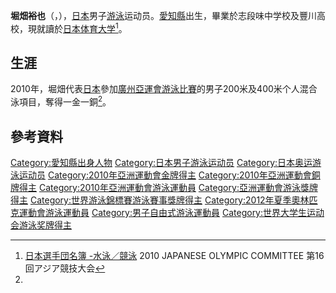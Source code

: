 {{noteTA|G1=Aquatics}}
{{Infobox Swimmer
| swimmername = 堀畑裕也
| image = Yuya Horihata (2013.06.01).jpg
| imagesize = 
| caption = 
| fullname =  
| nationality = {{JPN}}
| strokes = [[混合泳|混合泳]]
| club = 
| collegeteam = [[日本体育大学|日本体育大学]]
| birth_date ={{birth date and age|1990|7|30}}<ref name="廣州亞運">[http://www.gz2010.cn/info/CHN_CHN/ZB/ZBB101A_SW@@@@@@@@@@@@@@@CHN_number=230789.html 2010年廣州亞運會官方網站 游泳 - 堀畑裕也 - 简历]</ref>
| birth_place = {{JPN}}[[愛知縣|愛知縣]]
| height = {{height|m=1.69}}<ref name="廣州亞運"/>
| weight = {{weight|kg=62|lb}}<ref name="廣州亞運"/>
| medaltemplates =
{{MedalCountry | {{JPN}}}}
{{MedalSport | 男子[[游泳|游泳]]}}
{{MedalCompetition | [[亞洲運動會|亞洲運動會]]}}
{{MedalGold | [[2010年亞洲運動會|2010年 廣州]] | [[2010年亞洲運動會游泳比賽|400米个人混合泳]] }}
{{MedalBronze | [[2010年亞洲運動會|2010年 廣州]] | [[2010年亞洲運動會游泳比賽|200米个人混合泳]] }}
}}
{{Japanese|japanese=堀畑 裕也|kana=ほりはた ゆうや|romaji=Horihata Yuya}}
'''堀畑裕也'''（{{lang|ja|'''ほりはた ゆうや'''}}，{{bd|1990年|7月30日}}），[[日本|日本]]男子[[游泳|游泳]]运动员。[[愛知縣|愛知縣]]出生，畢業於志段味中学校及豐川高校，現就讀於[[日本体育大学|日本体育大学]]<ref>[http://www.joc.or.jp/int_games/asia/2010/pdf/member/02_swimming.pdf 日本選手団名簿 -水泳／競泳] {{Wayback|url=http://www.joc.or.jp/int_games/asia/2010/pdf/member/02_swimming.pdf |date=20111018003544 }}2010 JAPANESE OLYMPIC COMMITTEE  第16回アジア競技大会{{ja}}</ref>。

==生涯==
2010年，堀畑代表[[2010年亚洲运动会日本代表团|日本]]參加[[2010年亞洲運動會|廣州亞運會]][[2010年亞洲運動會游泳比賽|游泳比賽]]的男子200米及400米个人混合泳項目，奪得一金一銅<ref name="廣州亞運"/>。

==參考資料==
{{reflist}}

{{DEFAULTSORT:HORIHATA Yuya}}
[[Category:愛知縣出身人物|Category:愛知縣出身人物]]
[[Category:日本男子游泳运动员|Category:日本男子游泳运动员]]
[[Category:日本奥运游泳运动员|Category:日本奥运游泳运动员]]
[[Category:2010年亞洲運動會金牌得主|Category:2010年亞洲運動會金牌得主]]
[[Category:2010年亞洲運動會銅牌得主|Category:2010年亞洲運動會銅牌得主]]
[[Category:2010年亞洲運動會游泳運動員|Category:2010年亞洲運動會游泳運動員]]
[[Category:亞洲運動會游泳獎牌得主|Category:亞洲運動會游泳獎牌得主]]
[[Category:世界游泳錦標賽游泳賽事獎牌得主|Category:世界游泳錦標賽游泳賽事獎牌得主]]
[[Category:2012年夏季奧林匹克運動會游泳運動員|Category:2012年夏季奧林匹克運動會游泳運動員]]
[[Category:男子自由式游泳運動員|Category:男子自由式游泳運動員]]
[[Category:世界大学生运动会游泳奖牌得主|Category:世界大学生运动会游泳奖牌得主]]

{{Japan-sport-bio-stub}}